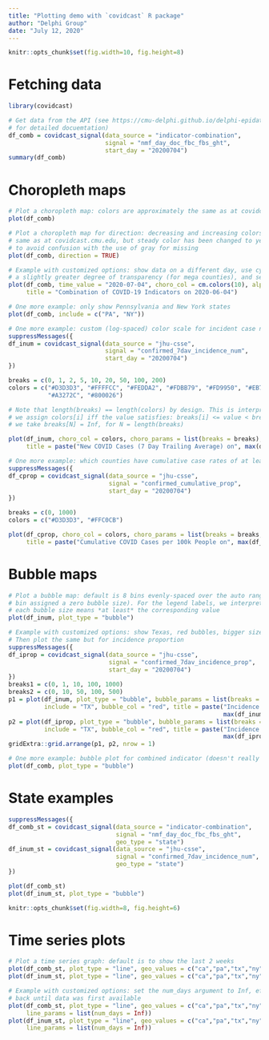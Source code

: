 ```yaml
---
title: "Plotting demo with `covidcast` R package"
author: "Delphi Group"
date: "July 12, 2020"
---
```


```r
knitr::opts_chunk$set(fig.width=10, fig.height=8)
```

Fetching data 
===

```r
library(covidcast)

# Get data from the API (see https://cmu-delphi.github.io/delphi-epidata/api/covidcast.html 
# for detailed docuemtation)
df_comb = covidcast_signal(data_source = "indicator-combination",  
                           signal = "nmf_day_doc_fbc_fbs_ght", 
                           start_day = "20200704")
summary(df_comb)
```

Choropleth maps
===

```r
# Plot a choropleth map: colors are approximately the same as at covidcast.cmu.edu)
plot(df_comb)

# Plot a choropleth map for direction: decreasing and increasing colors are roughly the
# same as at covidcast.cmu.edu, but steady color has been changed to yellow-gray, so as
# to avoid confusion with the use of gray for missing
plot(df_comb, direction = TRUE)

# Example with customized options: show data on a different day, use cyan-magenta colors, 
# a slightly greater degree of transparency (for mega counties), and set custom title
plot(df_comb, time_value = "2020-07-04", choro_col = cm.colors(10), alpha = 0.4, 
     title = "Combination of COVID-19 Indicators on 2020-06-04")

# One more example: only show Pennsylvania and New York states
plot(df_comb, include = c("PA", "NY"))

# One more example: custom (log-spaced) color scale for incident case numbers
suppressMessages({
df_inum = covidcast_signal(data_source = "jhu-csse", 
                           signal = "confirmed_7dav_incidence_num",
                           start_day = "20200704")
})

breaks = c(0, 1, 2, 5, 10, 20, 50, 100, 200) 
colors = c("#D3D3D3", "#FFFFCC", "#FEDDA2", "#FDBB79", "#FD9950", "#EB7538", "#C74E32",
           "#A3272C", "#800026")

# Note that length(breaks) == length(colors) by design. This is interpreted so that we
# we assign colors[i] iff the value satisfies: breaks[i] <= value < breaks[i+1], where
# we take breaks[N] = Inf, for N = length(breaks)

plot(df_inum, choro_col = colors, choro_params = list(breaks = breaks),
     title = paste("New COVID Cases (7 Day Trailing Average) on", max(df_inum$time_value)))

# One more example: which counties have cumulative case rates of at least 1/100?
suppressMessages({
df_cprop = covidcast_signal(data_source = "jhu-csse",
                            signal = "confirmed_cumulative_prop",
                            start_day = "20200704")
})

breaks = c(0, 1000)
colors = c("#D3D3D3", "#FFC0CB")

plot(df_cprop, choro_col = colors, choro_params = list(breaks = breaks, legend_width = 5), 
     title = paste("Cumulative COVID Cases per 100k People on", max(df_cprop$time_value)))
```

Bubble maps
===

```r
# Plot a bubble map: default is 8 bins evenly-spaced over the auto range (with the zero
# bin assigned a zero bubble size). For the legend labels, we interpret it as follows: 
# each bubble size means *at least* the corresponding value
plot(df_inum, plot_type = "bubble")

# Example with customized options: show Texas, red bubbles, bigger sizes, custom breaks.
# Then plot the same but for incidence proportion 
suppressMessages({
df_iprop = covidcast_signal(data_source = "jhu-csse", 
                            signal = "confirmed_7dav_incidence_prop",
                            start_day = "20200704")
})
breaks1 = c(0, 1, 10, 100, 1000)
breaks2 = c(0, 10, 50, 100, 500)
p1 = plot(df_inum, plot_type = "bubble", bubble_params = list(breaks = breaks1, max_size = 6), 
          include = "TX", bubble_col = "red", title = paste("Incidence Number on", 
                                                            max(df_inum$time_value)))
p2 = plot(df_iprop, plot_type = "bubble", bubble_params = list(breaks = breaks2, max_size = 6), 
          include = "TX", bubble_col = "red", title = paste("Incidence Proportion on", 
                                                            max(df_iprop$time_value)))
gridExtra::grid.arrange(p1, p2, nrow = 1)

# One more example: bubble plot for combined indicator (doesn't really "work" that well)
plot(df_comb, plot_type = "bubble")
```

State examples
===

```r
suppressMessages({
df_comb_st = covidcast_signal(data_source = "indicator-combination",  
                              signal = "nmf_day_doc_fbc_fbs_ght", 
                              geo_type = "state")
df_inum_st = covidcast_signal(data_source = "jhu-csse", 
                              signal = "confirmed_7dav_incidence_num",
                              geo_type = "state")
})

plot(df_comb_st)
plot(df_inum_st, plot_type = "bubble")
```

```r
knitr::opts_chunk$set(fig.width=8, fig.height=6)
```

Time series plots
===

```r
# Plot a time series graph: default is to show the last 2 weeks
plot(df_comb_st, plot_type = "line", geo_values = c("ca","pa","tx","ny"))
plot(df_inum_st, plot_type = "line", geo_values = c("ca","pa","tx","ny"))

# Example with customized options: set the num_days argument to Inf, effectively plotting
# back until data was first available
plot(df_comb_st, plot_type = "line", geo_values = c("ca","pa","tx","ny"),
     line_params = list(num_days = Inf))
plot(df_inum_st, plot_type = "line", geo_values = c("ca","pa","tx","ny"),
     line_params = list(num_days = Inf))
```

